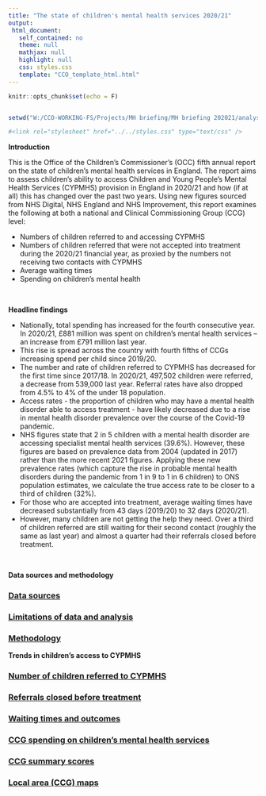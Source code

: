 ```yaml
---
title: "The state of children's mental health services 2020/21"
output: 
 html_document: 
   self_contained: no
   theme: null
   mathjax: null
   highlight: null
   css: styles.css
   template: "CCO_template_html.html"
---
```


```r
knitr::opts_chunk$set(echo = F)


setwd("W:/CCO-WORKING-FS/Projects/MH briefing/MH briefing 202021/analysis/")
```

<link rel="stylesheet" href="../../styles.css" type="text/css" />


```r

#<link rel="stylesheet" href="../../styles.css" type="text/css" />

```
**Introduction**

This is the Office of the Children’s Commissioner’s (OCC) fifth annual report on the state of children’s
mental health services in England. The report aims to assess children’s ability to access Children and
Young People’s Mental Health Services (CYPMHS) provision in England in 2020/21 and how (if at all) this
has changed over the past two years. Using new figures sourced from NHS Digital, NHS England and
NHS Improvement, this report examines the following at both a national and Clinical Commissioning
Group (CCG) level:

* Numbers of children referred to and accessing CYPMHS
* Numbers of children referred that were not accepted into treatment during the 2020/21 financial year, as proxied by the numbers not receiving two contacts with CYPMHS
* Average waiting times
* Spending on children’s mental health

</br>

**Headline findings**

* Nationally, total spending has increased for the fourth consecutive year. In 2020/21, £881 million was spent on children’s mental health services – an increase from £791 million last year.
* This rise is spread across the country with fourth fifths of CCGs increasing spend per child since 2019/20.
* The number and rate of children referred to CYPMHS has decreased for the first time since 2017/18. In 2020/21, 497,502 children were referred, a decrease from 539,000 last year. Referral rates have also dropped from 4.5% to 4% of the under 18 population.
* Access rates - the proportion of children who may have a mental health disorder able to access treatment - have likely decreased due to a rise in mental health disorder prevalence over the course of the Covid-19 pandemic.
* NHS figures state that 2 in 5 children with a mental health disorder are accessing specialist mental health services (39.6%). However, these figures are based on prevalence data from 2004 (updated in 2017) rather than the more recent 2021 figures. Applying these new prevalence rates (which capture the rise in probable mental health disorders during the pandemic from 1 in 9 to 1 in 6 children) to ONS population estimates, we calculate the true access rate to be closer to a third of children (32%).
* For those who are accepted into treatment, average waiting times have decreased substantially from 43 days (2019/20) to 32 days (2020/21). 
* However, many children are not getting the help they need. Over a third of children referred are still waiting for their second contact (roughly the same as last year) and almost a quarter had their referrals closed before treatment.


</br>

**Data sources and methodology**

<div class="topic_navList">
<a class="meta_navList_link" href="data sources/pages/data_sources.html">
<h3 class="list_header">Data sources</h3></a>
</div>

<div class="topic_navList">
<a class="meta_navList_link" href="limitations/pages/limitations.html">
<h3 class="list_header">Limitations of data and analysis</h3></a>
</div>

<div class="topic_navList">
<a class="meta_navList_link" href="Methodology/pages/methodology.html">
<h3 class="list_header">Methodology</h3></a>
</div>

**Trends in children's access to CYPMHS**

<div class="topic_navList">
<a class="meta_navList_link" href="children referred/pages/children-referred.html">
<h3 class="list_header">Number of children referred to CYPMHS</h3></a>
</div>

<div class="topic_navList">
<a class="meta_navList_link" href="referrals closed/pages/referrals-closed.html">
<h3 class="list_header">Referrals closed before treatment</h3></a>
</div>

<div class="topic_navList">
<a class="meta_navList_link" href="waiting times/pages/waiting-times.html">
<h3 class="list_header">Waiting times and outcomes</h3></a>
</div>

<div class="topic_navList">
<a class="meta_navList_link" href="spend/pages/spend.html">
<h3 class="list_header">CCG spending on children's mental health services</h3></a>
</div>

<div class="topic_navList">
<a class="meta_navList_link" href="summary scores/pages/summary-scores.html">
<h3 class="list_header">CCG summary scores</h3></a>
</div>

<div class="topic_navList">
<a class="meta_navList_link" href="ccg maps/pages/ccg-maps.html">
<h3 class="list_header">Local area (CCG) maps</h3></a>
</div>



